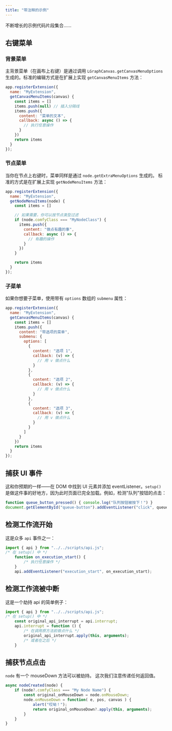 ```yaml
---
title: "带注释的示例"
---
```


不断增长的示例代码片段集合……

## 右键菜单

### 背景菜单

主背景菜单（在画布上右键）是通过调用 `LGraphCanvas.getCanvasMenuOptions` 生成的。标准的编辑方式是在扩展上实现 `getCanvasMenuItems` 方法：

```javascript
app.registerExtension({
  name: "MyExtension",
  getCanvasMenuItems(canvas) {
    const items = []
    items.push(null) // 插入分隔线
    items.push({
      content: "菜单的文本",
      callback: async () => {
        // 执行任意操作
      }
    })
    return items
  }
});
```

### 节点菜单

当你在节点上右键时，菜单同样是通过 `node.getExtraMenuOptions` 生成的。
标准的方式是在扩展上实现 `getNodeMenuItems` 方法：

```javascript
app.registerExtension({
  name: "MyExtension",
  getNodeMenuItems(node) {
    const items = []

    // 如果需要，你可以按节点类型过滤
    if (node.comfyClass === "MyNodeClass") {
      items.push({
        content: "做点有趣的事",
        callback: async () => {
          // 有趣的操作
        }
      })
    }

    return items
  }
});
```

### 子菜单

如果你想要子菜单，使用带有 `options` 数组的 `submenu` 属性：

```javascript
app.registerExtension({
  name: "MyExtension",
  getCanvasMenuItems(canvas) {
    const items = []
    items.push({
      content: "带选项的菜单",
      submenu: {
        options: [
          {
            content: "选项 1",
            callback: (v) => {
              // 用 v 做点什么
            }
          },
          {
            content: "选项 2",
            callback: (v) => {
              // 用 v 做点什么
            }
          },
          {
            content: "选项 3",
            callback: (v) => {
              // 用 v 做点什么
            }
          }
        ]
      }
    })
    return items
  }
});
```

## 捕获 UI 事件

这和你预期的一样——在 DOM 中找到 UI 元素并添加 eventListener。`setup()` 是做这件事的好地方，因为此时页面已完全加载。例如，检测"队列"按钮的点击：

```Javascript
function queue_button_pressed() { console.log("队列按钮被按下！") }
document.getElementById("queue-button").addEventListener("click", queue_button_pressed);
```

## 检测工作流开始

这是众多 `api` 事件之一：

```javascript
import { api } from "../../scripts/api.js";
/* 在 setup() 中 */
    function on_execution_start() { 
        /* 执行任意操作 */
    }
    api.addEventListener("execution_start", on_execution_start);
```

## 检测工作流被中断

这是一个劫持 api 的简单例子：

```Javascript
import { api } from "../../scripts/api.js";
/* 在 setup() 中 */
    const original_api_interrupt = api.interrupt;
    api.interrupt = function () {
        /* 在调用原方法前做点什么 */
        original_api_interrupt.apply(this, arguments);
        /* 或者在之后 */
    }
```

## 捕获节点点击

`node` 有一个 mouseDown 方法可以被劫持。
这次我们注意传递任何返回值。

```javascript
async nodeCreated(node) {
    if (node?.comfyClass === "My Node Name") {
        const original_onMouseDown = node.onMouseDown;
        node.onMouseDown = function( e, pos, canvas ) {
            alert("哎呦！");
            return original_onMouseDown?.apply(this, arguments);
        }        
    }
}
```
